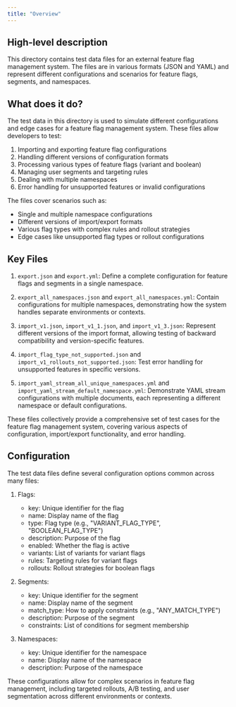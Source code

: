 ```yaml
---
title: "Overview"
---
```


## High-level description
This directory contains test data files for an external feature flag management system. The files are in various formats (JSON and YAML) and represent different configurations and scenarios for feature flags, segments, and namespaces.

## What does it do?
The test data in this directory is used to simulate different configurations and edge cases for a feature flag management system. These files allow developers to test:

1. Importing and exporting feature flag configurations
2. Handling different versions of configuration formats
3. Processing various types of feature flags (variant and boolean)
4. Managing user segments and targeting rules
5. Dealing with multiple namespaces
6. Error handling for unsupported features or invalid configurations

The files cover scenarios such as:
- Single and multiple namespace configurations
- Different versions of import/export formats
- Various flag types with complex rules and rollout strategies
- Edge cases like unsupported flag types or rollout configurations

## Key Files
1. `export.json` and `export.yml`: Define a complete configuration for feature flags and segments in a single namespace.

2. `export_all_namespaces.json` and `export_all_namespaces.yml`: Contain configurations for multiple namespaces, demonstrating how the system handles separate environments or contexts.

3. `import_v1.json`, `import_v1_1.json`, and `import_v1_3.json`: Represent different versions of the import format, allowing testing of backward compatibility and version-specific features.

4. `import_flag_type_not_supported.json` and `import_v1_rollouts_not_supported.json`: Test error handling for unsupported features in specific versions.

5. `import_yaml_stream_all_unique_namespaces.yml` and `import_yaml_stream_default_namespace.yml`: Demonstrate YAML stream configurations with multiple documents, each representing a different namespace or default configurations.

These files collectively provide a comprehensive set of test cases for the feature flag management system, covering various aspects of configuration, import/export functionality, and error handling.

## Configuration
The test data files define several configuration options common across many files:

1. Flags:
   - key: Unique identifier for the flag
   - name: Display name of the flag
   - type: Flag type (e.g., "VARIANT_FLAG_TYPE", "BOOLEAN_FLAG_TYPE")
   - description: Purpose of the flag
   - enabled: Whether the flag is active
   - variants: List of variants for variant flags
   - rules: Targeting rules for variant flags
   - rollouts: Rollout strategies for boolean flags

2. Segments:
   - key: Unique identifier for the segment
   - name: Display name of the segment
   - match_type: How to apply constraints (e.g., "ANY_MATCH_TYPE")
   - description: Purpose of the segment
   - constraints: List of conditions for segment membership

3. Namespaces:
   - key: Unique identifier for the namespace
   - name: Display name of the namespace
   - description: Purpose of the namespace

These configurations allow for complex scenarios in feature flag management, including targeted rollouts, A/B testing, and user segmentation across different environments or contexts.